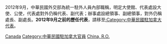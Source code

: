 2012年9月，中華民國外交部為統一駐外人員內部職稱，明定大使館、代表處設大使、公使，代表處對外仍稱代表、副代表；辦事處設總領事、副總領事，對外仍稱處長、副處長。'''2012年9月之前的歷任代表'''，請移至[[:Category:中華民國駐加拿大代表|:Category:中華民國駐加拿大代表]]。

[[Category:中華民國駐美洲大使|Canada]]
[[Category:中華民國駐加拿大官員|Category:中華民國駐加拿大官員]]
[[Category:駐加拿大大使|China, R.O.]]